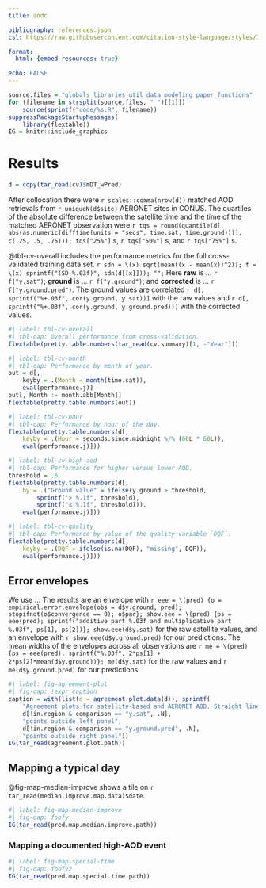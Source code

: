 ```yaml
---
title: aodc

bibliography: references.json
csl: https://raw.githubusercontent.com/citation-style-language/styles/795ad0c77258cb7e01f3413123b5b556b4cb6a98/dependent/journal-of-geophysical-research-atmospheres.csl

format:
  html: {embed-resources: true}

echo: FALSE
---
```


```r
source.files = "globals libraries util data modeling paper_functions"
for (filename in strsplit(source.files, " ")[[1]])
    source(sprintf("code/%s.R", filename))
suppressPackageStartupMessages(
    library(flextable))
IG = knitr::include_graphics
```

# Results

```r
d = copy(tar_read(cv)$mDT_wPred)
```

After collocation there were `r scales::comma(nrow(d))` matched AOD retrievals from `r uniqueN(d$site)` AERONET sites in CONUS. The quartiles of the absolute difference between the satellite time and the time of the matched AERONET observation were `r tqs = round(quantile(d[, abs(as.numeric(difftime(units = "secs", time.sat, time.ground)))], c(.25, .5, .75))); tqs["25%"]` s, `r tqs["50%"]` s, and `r tqs["75%"]` s.

@tbl-cv-overall includes the performance metrics for the full cross-validated training data set. `r sdn = \(x) sqrt(mean((x - mean(x))^2)); f = \(x) sprintf("(SD %.03f)", sdn(d[[x]])); "";` Here **raw** is … `r f("y.sat")`; **ground** is … `r f("y.ground")`; and **corrected** is … `r f("y.ground.pred")`. The ground values are correlated `r d[, sprintf("%+.03f", cor(y.ground, y.sat))]` with the raw values and `r d[, sprintf("%+.03f", cor(y.ground, y.ground.pred))]` with the corrected values.

```r
#| label: tbl-cv-overall
#| tbl-cap: Overall performance from cross-validation.
flextable(pretty.table.numbers(tar_read(cv.summary)[1, -"Year"]))
```

```r
#| label: tbl-cv-month
#| tbl-cap: Performance by month of year.
out = d[,
    keyby = .(Month = month(time.sat)),
    eval(performance.j)]
out[, Month := month.abb[Month]]
flextable(pretty.table.numbers(out))
```

```r
#| label: tbl-cv-hour
#| tbl-cap: Performance by hour of the day.
flextable(pretty.table.numbers(d[,
    keyby = .(Hour = seconds.since.midnight %/% (60L * 60L)),
    eval(performance.j)]))
```

```r
#| label: tbl-cv-high-aod
#| tbl-cap: Performance for higher versus lower AOD.
threshold = .6
flextable(pretty.table.numbers(d[,
    by = .("Ground value" = ifelse(y.ground > threshold,
        sprintf("> %.1f", threshold),
        sprintf("≤ %.1f", threshold))),
    eval(performance.j)]))
```

```r
#| label: tbl-cv-quality
#| tbl-cap: Performance by value of the quality variable `DQF`.
flextable(pretty.table.numbers(d[,
    keyby = .(DQF = ifelse(is.na(DQF), "missing", DQF)),
    eval(performance.j)]))
```

## Error envelopes

We use … The results are an envelope with `r eee = \(pred) {o = empirical.error.envelope(obs = d$y.ground, pred); stopifnot(o$convergence == 0); o$par}; show.eee = \(pred) {ps = eee(pred); sprintf("additive part %.03f and multiplicative part %.03f", ps[1], ps[2])}; show.eee(d$y.sat)` for the raw satellite values, and an envelope with `r show.eee(d$y.ground.pred)` for our predictions. The mean widths of the envelopes across all observations are `r me = \(pred) {ps = eee(pred); sprintf("%.03f", 2*ps[1] + 2*ps[2]*mean(d$y.ground))}; me(d$y.sat)` for the raw values and `r me(d$y.ground.pred)` for our predictions.

```r
#| label: fig-agreement-plot
#| fig-cap: !expr caption
caption = with(list(d = agreement.plot.data(d)), sprintf(
    "Agreement plots for satellite-based and AERONET AOD. Straight lines show empirical error envelopes containing 2/3 of retrievals. Not shown: %s %s and %s %s",
    d[!in.region & comparison == "y.sat", .N],
    "points outside left panel",
    d[!in.region & comparison == "y.ground.pred", .N],
    "points outside right panel"))
IG(tar_read(agreement.plot.path))
```

## Mapping a typical day

@fig-map-median-improve shows a tile on `r tar_read(median.improve.map.data)$date`.

```r
#| label: fig-map-median-improve
#| fig-cap: foofy
IG(tar_read(pred.map.median.improve.path))
```

### Mapping a documented high-AOD event

```r
#| label: fig-map-special-time
#| fig-cap: foofy2
IG(tar_read(pred.map.special.time.path))
```

